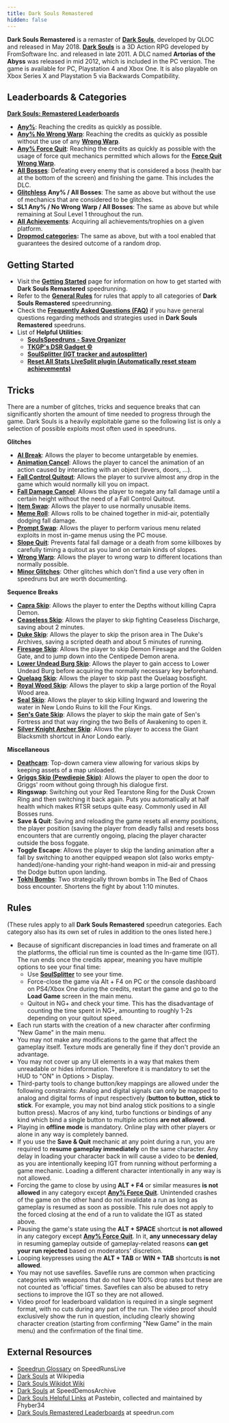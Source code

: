 ```yaml
---
title: Dark Souls Remastered
hidden: false
---
```

**Dark Souls Remastered** is a remaster of [**Dark Souls**](/darksouls), developed by QLOC and released in May 2018. [**Dark Souls**](/darksouls) is a 3D Action RPG developed by FromSoftware Inc. and released in late 2011. A DLC named **Artorias of the Abyss** was released in mid 2012, which is included in the PC version. The game is available for PC, Playstation 4 and Xbox One. It is also playable on Xbox Series X and Playstation 5 via Backwards Compatibility.

## Leaderboards & Categories

[**Dark Souls: Remastered Leaderboards**](https://www.speedrun.com/darksoulsremastered)

- [**Any%**](/ds1remaster/any): Reaching the credits as quickly as possible.
- [**Any% No Wrong Warp**](/ds1remaster/any-no-wrong-warp): Reaching the credits as quickly as possible without the use of any [**Wrong Warp**](/darksouls/wrong-warp).
- [**Any% Force Quit**](/ds1remaster/any-force-quit): Reaching the credits as quickly as possible with the usage of force quit mechanics permitted which allows for the [**Force Quit Wrong Warp**](/darksouls/wrong-warp).
- [**All Bosses**](/ds1remaster/all-bosses): Defeating every enemy that is considered a boss (health bar at the bottom of the screen) and finishing the game. This includes the DLC.
- [**Glitchless**](/ds1remaster/glitchless)                **Any% / All Bosses**: The same as above but without the use of mechanics that are considered to be glitches.
- **SL1 Any% / No Wrong Warp / All Bosses**: The same as above but while remaining at Soul Level 1 throughout the run.
- [**All Achievements**](/ds1remaster/all-achievements): Acquiring all achievements/trophies on a given platform.
- [**Dropmod categories**](/ds1remaster/dropmod-categories/)**:** The same as above, but with a tool enabled that guarantees the desired outcome of a random drop.

## Getting Started

- Visit the [**Getting Started**](/ds1remaster/getting-started) page for information on how to get started with **Dark Souls Remastered** speedrunning.
- Refer to the [**General Rules**](/ds1remaster#rules) for rules that apply to all categories of **Dark Souls Remastered** speedrunning.
- Check the [**Frequently Asked Questions (FAQ)**](/darksouls/frequently-asked-questions) if you have general questions regarding methods and strategies used in **Dark Souls Remastered** speedruns.
- List of **Helpful Utilities**:
  - [**SoulsSpeedruns - Save Organizer**](https://github.com/Kahmul/SoulsSpeedruns-Save-Organizer/releases)
  - [**TKGP's DSR Gadget ©**](https://github.com/JKAnderson/DSR-Gadget/releases)
  - [**SoulSplitter (IGT tracker and autosplitter)**](https://github.com/FrankvdStam/SoulSplitter)
  - [**Reset All Stats LiveSplit plugin (Automatically reset steam achievements)**](https://github.com/CapitaineToinon/LiveSplit.ResetAllStats)

## Tricks

There are a number of glitches, tricks and sequence breaks that can significantly shorten the amount of time needed to progress through the game. Dark Souls is a heavily exploitable game so the following list is only a selection of possible exploits most often used in speedruns.

**Glitches**

- [**AI Break**](/ds1remaster/ai-break): Allows the player to become untargetable by enemies.
- [**Animation Cancel**](/darksouls/animation-cancel): Allows the player to cancel the animation of an action caused by interacting with an object (levers, doors, ...).
- [**Fall Control Quitout**](/darksouls/fall-control-quitout): Allows the player to survive almost any drop in the game which would normally kill you on impact.
- [**Fall Damage Cancel**](/darksouls/fall-damage-cancel): Allows the player to negate any fall damage until a certain height without the need of a Fall Control Quitout.
- [**Item Swap**](/darksouls/item-swap): Allows the player to use normally unusable items.
- [**Meme Roll**](/darksouls/meme-roll): Allows rolls to be chained together in mid-air, potentially dodging fall damage.
- [**Prompt Swap**](/darksouls/prompt-swap): Allows the player to perform various menu related exploits in most in-game menus using the PC mouse.
- [**Slope Quit**](/darksouls/slope-quit): Prevents fatal fall damage or a death from some killboxes by carefully timing a quitout as you land on certain kinds of slopes.
- [**Wrong Warp**](/darksouls/wrong-warp): Allows the player to wrong warp to different locations than normally possible.
- [**Minor Glitches**](/darksouls/minor-glitches): Other glitches which don't find a use very often in speedruns but are worth documenting.

**Sequence Breaks**

- [**Capra Skip**](/darksouls/capra-skip): Allows the player to enter the Depths without killing Capra Demon.
- [**Ceaseless Skip**](/darksouls/ceaseless-skip): Allows the player to skip fighting Ceaseless Discharge, saving about 2 minutes.
- [**Duke Skip**](/darksouls/duke-skip): Allows the player to skip the prison area in The Duke's Archives, saving a scripted death and about 5 minutes of running.
- [**Firesage Skip**](/darksouls/firesage-skip): Allows the player to skip Demon Firesage and the Golden Gate, and to jump down into the Centipede Demon arena.
- [**Lower Undead Burg Skip**](/darksouls/lower-undead-burg-skip): Allows the player to gain access to Lower Undead Burg before acquiring the normally necessary key beforehand.
- [**Quelaag Skip**](/darksouls/quelaag-skip): Allows the player to skip past the Quelaag bossfight.
- [**Royal Wood Skip**](/darksouls/royal-wood-skip): Allows the player to skip a large portion of the Royal Wood area.
- [**Seal Skip**](/darksouls/seal-skip): Allows the player to skip killing Ingward and lowering the water in New Londo Ruins to kill the Four Kings.
- [**Sen's Gate Skip**](/darksouls/sens-gate-skip): Allows the player to skip the main gate of Sen's Fortress and that way ringing the two Bells of Awakening to open it.
- [**Silver Knight Archer Skip**](/darksouls/silver-knight-archer-skip): Allows the player to access the Giant Blacksmith shortcut in Anor Londo early.

**Miscellaneous**

- [**Deathcam**](/darksouls/deathcam): Top-down camera view allowing for various skips by keeping assets of a map unloaded.
- [**Griggs Skip (Pewdiepie Skip)**](/darksouls/pewdiepie-skip): Allows the player to open the door to Griggs' room without going through his dialogue first.
- **Ringswap**: Switching out your Red Tearstone Ring for the Dusk Crown Ring and then switching it back again. Puts you automatically at half health which makes RTSR setups quite easy. Commonly used in All Bosses runs.
- **Save & Quit**: Saving and reloading the game resets all enemy positions, the player position (saving the player from deadly falls) and resets boss encounters that are currently ongoing, placing the player character outside the boss foggate.
- **Toggle Escape**: Allows the player to skip the landing animation after a fall by switching to another equipped weapon slot (also works empty-handed)/one-handing your right-hand weapon in mid-air and pressing the Dodge button upon landing.
- [**Tokhi Bombs**](/darksouls/tokhi-bombs): Two strategically thrown bombs in The Bed of Chaos boss encounter. Shortens the fight by about 1:10 minutes.

## Rules

(These rules apply to all **Dark Souls Remastered** speedrun categories. Each category also has its own set of rules in addition to the ones listed here.)

- Because of significant discrepancies in load times and framerate on all the platforms, the official run time is counted as the In-game time (IGT). The run ends once the credits appear, meaning you have multiple options to see your final time:
  - Use [**SoulSplitter**](https://github.com/FrankvdStam/SoulSplitter) to see your time.
  - Force-close the game via Alt + F4 on PC or the console dashboard on PS4/Xbox One during the credits, restart the game and go to the **Load Game** screen in the main menu.
  - Quitout in NG+ and check your time. This has the disadvantage of counting the time spent in NG+, amounting to roughly 1-2s depending on your quitout speed.
- Each run starts with the creation of a new character after confirming "New Game" in the main menu.
- You may not make any modifications to the game that affect the gameplay itself. Texture mods are generally fine if they don't provide an advantage.
- You may not cover up any UI elements in a way that makes them unreadable or hides information. Therefore it is mandatory to set the HUD to "ON" in Options > Display.
- Third-party tools to change button/key mappings are allowed under the following constraints: Analog and digital signals can only be mapped to analog and digital forms of input respectively (**button to button, stick to stick**. For example, you may not bind analog stick positions to a single button press). Macros of any kind, turbo functions or bindings of any kind which bind a single button to multiple actions **are not allowed**.
- Playing in **offline mode** is mandatory. Online play with other players or alone in any way is completely banned.
- If you use the **Save & Quit** mechanic at any point during a run, you are required to **resume gameplay immediately** on the same character. Any delay in loading your character back in will cause a video to be **denied**, as you are intentionally keeping IGT from running without performing a game mechanic. Loading a different character intentionally in any way is not allowed.
- Forcing the game to close by using **ALT + F4** or similar measures **is not allowed** in any category except [**Any% Force Quit**](/ds1remaster/any-force-quit). Unintended crashes of the game on the other hand do not invalidate a run as long as gameplay is resumed as soon as possible. This rule does not apply to the forced closing at the end of a run to validate the IGT as stated above.
- Pausing the game's state using the **ALT + SPACE** shortcut **is not allowed** in any category except [**Any% Force Quit**](/ds1remaster/any-force-quit). In it, **any unnecessary delay** in resuming gameplay outside of gameplay-related reasons **can get your run rejected** based on moderators' discretion.
- Looping keypresses using the **ALT + TAB** or **WIN + TAB** shortcuts **is not allowed**.
- You may not use savefiles. Savefile runs are common when practicing categories with weapons that do not have 100% drop rates but these are not counted as 'official' times. Savefiles can also be abused to retry sections to improve the IGT so they are not allowed.
- Video proof for leaderboard validation is required in a single segment format, with no cuts during any part of the run. The video proof should exclusively show the run in question, including clearly showing character creation (starting from confirming "New Game" in the main menu) and the confirmation of the final time.

## External Resources

- [Speedrun Glossary](https://www.speedrunslive.com/faq/glossary/) on SpeedRunsLive
- [Dark Souls](https://en.wikipedia.org/wiki/Dark_Souls) at Wikipedia
- [Dark Souls Wikidot Wiki](https://darksouls.wikidot.com)
- [Dark Souls](https://speeddemosarchive.com/DarkSouls.html) at SpeedDemosArchive
- [Dark Souls Helpful Links](https://pastebin.com/WkfywHbd) at Pastebin, collected and maintained by Fhyber34
- [Dark Souls Remastered Leaderboards](https://www.speedrun.com/darksoulsremastered) at speedrun.com
